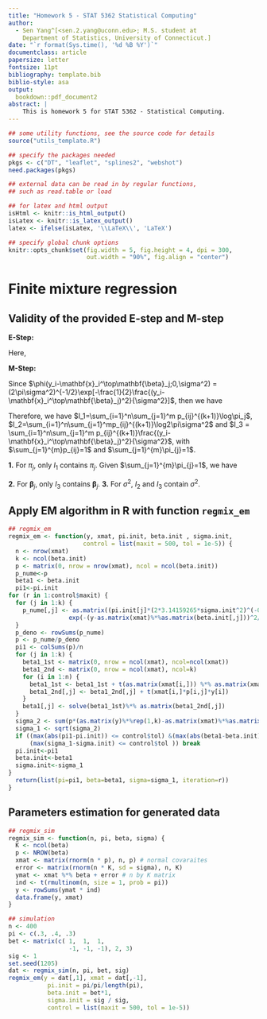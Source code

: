 ```yaml
---
title: "Homework 5 - STAT 5362 Statistical Computing"
author:
  - Sen Yang^[<sen.2.yang@uconn.edu>; M.S. student at
    Department of Statistics, University of Connecticut.]
date: "`r format(Sys.time(), '%d %B %Y')`"
documentclass: article
papersize: letter
fontsize: 11pt
bibliography: template.bib
biblio-style: asa
output:
  bookdown::pdf_document2
abstract: |
    This is homework 5 for STAT 5362 - Statistical Computing.
---
```



```r
## some utility functions, see the source code for details
source("utils_template.R")

## specify the packages needed
pkgs <- c("DT", "leaflet", "splines2", "webshot")
need.packages(pkgs)

## external data can be read in by regular functions,
## such as read.table or load

## for latex and html output
isHtml <- knitr::is_html_output()
isLatex <- knitr::is_latex_output()
latex <- ifelse(isLatex, '\\LaTeX\\', 'LaTeX')

## specify global chunk options
knitr::opts_chunk$set(fig.width = 5, fig.height = 4, dpi = 300,
                      out.width = "90%", fig.align = "center")

```


# Finite mixture regression {#sec:4.8.1}

## Validity of the provided E-step and M-step

**E-Step:**
\begin{align*}
    & Q(\mathbf{\Psi}|\mathbf{\Psi}^{(k)}) \\
    & = \mathbb{E}[l_n^c(\mathbf{\Psi})|y_i,\mathbf{x}_i;\mathbf{\Psi}^{(k)}] \\
    & = \sum_z p(z|y_i,\mathbf{x}_i;\mathbf{\Psi}^{(k)}) l_n^c(\mathbf{\Psi}) \\
    & =\sum_z p(z|y_i,\mathbf{x}_i;\mathbf{\Psi}^{(k)})
    \sum_{i=1}^n\sum_{j=1}^m
    z_{ij}\log\{\pi_j\phi(y_i-\mathbf{x}_i^\top\mathbf{\beta}_j;0,\sigma^2)\} \\
    & = \sum_{i=1}^n\sum_{j=1}^m 
    [\sum_z p(z|y_i,\mathbf{x}_i;\mathbf{\Psi}^{(k)}) z_{ij}]
    \log\{\pi_j\phi(y_i-\mathbf{x}_i^\top\mathbf{\beta}_j;0,\sigma^2)\} \\
    & = \sum_{i=1}^n\sum_{j=1}^m E(z_{ij}|y_i,\mathbf{x}_i;\mathbf{\Psi}^{(k)})
    \log\{\pi_j\phi(y_i-\mathbf{x}_i^\top\mathbf{\beta}_j;0,\sigma^2)\}
\end{align*}

Here, 
\begin{align*}
  & E(z_{ij}|y_i,\mathbf{x}_i;\mathbf{\Psi}^{(k)}) \\
  & = p(z_{ij}=1|y_i,\mathbf{x}_i;\mathbf{\Psi}^{(k)}) \\
  & = \frac{p(z_{ij}=1,y_i,\mathbf{x}_i;\mathbf{\Psi}^{(k)})}
  {p(y_i,\mathbf{x}_i;\mathbf{\Psi}^{(k)})} \\
  & = \frac{\pi_j^{(k)}\phi(y_i-\mathbf{x}_i^\top\mathbf{\beta}_j^{(k)};0,\sigma^{2^{(k)}})}
  {\sum_{j=1}^{m}\pi_j^{(k)}\phi(y_i-\mathbf{x}_i^\top\mathbf{\beta}_j^{(k)};0,\sigma^{2^{(k)}}
  )}\\
  & = p_{ij}^{(k+1)}
\end{align*}

**M-Step:**

Since $\phi(y_i-\mathbf{x}_i^\top\mathbf{\beta}_j;0,\sigma^2) = (2\pi\sigma^2)^{-1/2}\exp[-\frac{1}{2}\frac{(y_i-\mathbf{x}_i^\top\mathbf{\beta}_j)^2}{\sigma^2}]$, then we have

\begin {align*}
  & Q(\mathbf{\Psi}|\mathbf{\Psi}^{(k)}) \\
  & = \sum_{i=1}^n\sum_{j=1}^m p_{ij}^{(k+1)}\{\log\pi_j + 
  \log\phi(y_i-\mathbf{x}_i^\top\mathbf{\beta}_j;0,\sigma^2)\} \\
  & = \sum_{i=1}^n\sum_{j=1}^m p_{ij}^{(k+1)} \{\log\pi_j - \frac{1}{2}\log2\pi\sigma^2 
  -\frac{1}{2}(y_i-\mathbf{x}_i^\top\mathbf{\beta}_j)^2 \} \\
  & = \sum_{i=1}^n\sum_{j=1}^m p_{ij}^{(k+1)}\log\pi_j - \frac{1}{2}\sum_{i=1}^n\sum_{j=1}^m 
  p_{ij}^{(k+1)}\log2\pi\sigma^2-\frac{1}{2}\sum_{i=1}^n\sum_{j=1}^m 
  p_{ij}^{(k+1)}\frac{(y_i-\mathbf{x}_i^\top\mathbf{\beta}_j)^2}{\sigma^2} \\
  & = I_1 - \frac{I_2}{2} - \frac{I_3}{2}
\end {align*}

Therefore, we have $I_1=\sum_{i=1}^n\sum_{j=1}^m p_{ij}^{(k+1)}\log\pi_j$, $I_2=\sum_{i=1}^n\sum_{j=1}^mp_{ij}^{(k+1)}\log2\pi\sigma^2$ and $I_3 = \sum_{i=1}^n\sum_{j=1}^m p_{ij}^{(k+1)}\frac{(y_i-\mathbf{x}_i^\top\mathbf{\beta}_j)^2}{\sigma^2}$, with $\sum_{j=1}^{m}p_{ij}=1$ and $\sum_{j=1}^{m}\pi_{j}=1$.

\vspace{5mm}
**1.** For $\pi_j$, only $I_1$ contains $\pi_j$. Given $\sum_{j=1}^{m}\pi_{j}=1$, we have

\begin {align*}
  &\frac{\partial I_1}{\partial \pi_j} \\
  & = \frac{\sum_{i=1}^{n}p_{ij}^{(k+1)}}{\pi_j} - 
  \frac{\sum_{i=1}^{n}p_{il}^{(k+1)}}{1-\sum_{a\neq l}\pi_a} , where \:\: l \neq j. \\
  & = \frac{\sum_{i=1}^{n}p_{ij}^{(k+1)}}{\pi_j} - 
  \frac{\sum_{i=1}^{n}p_{il}^{(k+1)}}{\pi_l} , where \:\: l \neq j. \\
  & = 0 \\
  & \Longrightarrow \frac{\sum_{i=1}^{n}p_{ij}^{(k+1)}}{\pi_j}=
  \frac{\sum_{i=1}^{n}p_{il}^{(k+1)}}{\pi_l} \\
  & \Longrightarrow \pi_l = 
  \frac{\sum_{i=1}^{n}p_{il}^{(k+1)} \pi_j}{\sum_{i=1}^{n}p_{ij}^{(k+1)}} \\
  & \Longrightarrow \sum_{l=1}^m \pi_j = \sum_{l=1}^m [
  \frac{\sum_{i=1}^{n}p_{il}^{(k+1)} \pi_l}{\sum_{i=1}^{n}p_{ij}^{(k+1)}}] \\
  & \Longrightarrow 1 = \frac{\sum_{i=1}^{n}\sum_{l=1}^m p_{il}^{(k+1)}\pi_j}
  {\sum_{i=1}^{n}p_{ij}^{(k+1)}} = \frac{\sum_{i=1}^{n}1 \cdot \pi_j }
  {\sum_{i=1}^{n}p_{ij}^{(k+1)}} = \frac{n\cdot \pi_j} {\sum_{i=1}^{n}p_{ij}^{(k+1)}}\\
  & \Longrightarrow \pi_j^{(k+1)} = \frac{\sum_{i=1}^{n}p_{ij}^{(k+1)}}{n}
\end {align*}
\vspace{5mm}
**2.** For $\mathbf{\beta}_j$, only $I_3$ contains $\mathbf{\beta}_j$.
\begin {align*}
  &\frac{\partial I_3}{\partial \mathbf{\beta}_j} \\
  & = -\sum_{i=1}^n p_{ij}^{(k+1)} \cdot 
  2 \mathbf{x}_i \frac{(y_i-\mathbf{x}_i^\top\mathbf{\beta}_j)}{\sigma^2} =0 \\
  & \Longrightarrow \sum_{i=1}^{n}p_{ij}^{(k+1)}\mathbf{x}_iy_i = 
  \sum_{i=1}^{n}p_{ij}^{(k+1)}\mathbf{x}_i\mathbf{x}_i^\top\mathbf{\beta}_j \\
  & \Longrightarrow \mathbf{\beta}_j^{(k+1)}=(\sum_{i=1}^{n}p_{ij}^{(k+1)}
  \mathbf{x}_i\mathbf{x}_i^\top)^{-1}(\sum_{i=1}^{n}p_{ij}^{(k+1)}\mathbf{x}_iy_i)
\end {align*}
\vspace{5mm}
**3.** For $\sigma^2$, $I_2$ and $I_3$ contain $\sigma^2$.
\begin {align*}
  & \frac{\partial I_2}{\partial \sigma^2}+ \frac{\partial I_3}{\partial \sigma^2}\\
  & = \frac{n}{\sigma^2} - (\sigma^2) ^{-2} \sum_{i=1}^n\sum_{j=1}^m 
  p_{ij}^{(k+1)}(y_i-\mathbf{x}_i^\top\mathbf{\beta}_j^{(k+1)})^2 =0 \\
  & \Longrightarrow \sigma^{2^{(k+1)}} = \frac{\sum_{i=1}^n\sum_{j=1}^m 
  p_{ij}^{(k+1)}(y_i-\mathbf{x}_i^\top\mathbf{\beta}_j^{(k+1)})^2}{n}
\end {align*}
\vspace{5mm}

## Apply EM algorithm in R with function ```regmix_em```

```r
## regmix_em
regmix_em <- function(y, xmat, pi.init, beta.init , sigma.init, 
                     control = list(maxit = 500, tol = 1e-5)) {
  n <- nrow(xmat)
  k <- ncol(beta.init)
  p <- matrix(0, nrow = nrow(xmat), ncol = ncol(beta.init))
  p_nume<-p
  beta1 <- beta.init
  pi1<-pi.init
for (r in 1:control$maxit) {
  for (j in 1:k) {
    p_nume[,j] <- as.matrix((pi.init[j]*(2*3.14159265*sigma.init^2)^(-0.5)*
                 exp(-(y-as.matrix(xmat)%*%as.matrix(beta.init[,j]))^2/2/sigma.init^2)))
  }
  p_deno <- rowSums(p_nume)
  p <- p_nume/p_deno
  pi1 <- colSums(p)/n
  for (j in 1:k) {
    beta1_1st <- matrix(0, nrow = ncol(xmat), ncol=ncol(xmat))
    beta1_2nd <- matrix(0, nrow = ncol(xmat), ncol=k)
    for (i in 1:n) {
      beta1_1st <- beta1_1st + t(as.matrix(xmat[i,])) %*% as.matrix(xmat[i,])*p[i,j]
      beta1_2nd[,j] <- beta1_2nd[,j] + t(xmat[i,]*p[i,j]*y[i])
    }
    beta1[,j] <- solve(beta1_1st)%*% as.matrix(beta1_2nd[,j])
  }
  sigma_2 <- sum(p*(as.matrix(y)%*%rep(1,k)-as.matrix(xmat)%*%as.matrix(beta1))^2)/n
  sigma_1 <- sqrt(sigma_2)
  if ((max(abs(pi1-pi.init)) <= control$tol) &(max(abs(beta1-beta.init)) <= control$tol) &
      (max(sigma_1-sigma.init) <= control$tol )) break
  pi.init<-pi1
  beta.init<-beta1
  sigma.init<-sigma_1
}
  return(list(pi=pi1, beta=beta1, sigma=sigma_1, iteration=r))
}
```

## Parameters estimation for generated data

```r
## regmix_sim
regmix_sim <- function(n, pi, beta, sigma) {
  K <- ncol(beta)
  p <- NROW(beta)
  xmat <- matrix(rnorm(n * p), n, p) # normal covaraites
  error <- matrix(rnorm(n * K, sd = sigma), n, K)
  ymat <- xmat %*% beta + error # n by K matrix
  ind <- t(rmultinom(n, size = 1, prob = pi))
  y <- rowSums(ymat * ind)
  data.frame(y, xmat)
}

## simulation
n <- 400
pi <- c(.3, .4, .3)
bet <- matrix(c( 1,  1,  1, 
                 -1, -1, -1), 2, 3)
sig <- 1
set.seed(1205)
dat <- regmix_sim(n, pi, bet, sig)
regmix_em(y = dat[,1], xmat = dat[,-1], 
           pi.init = pi/pi/length(pi),
           beta.init = bet*1,
           sigma.init = sig / sig, 
           control = list(maxit = 500, tol = 1e-5))
```
